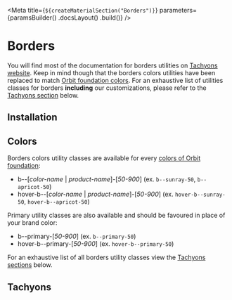 
<Meta
    title={`${createMaterialSection("Borders")}`}
    parameters={paramsBuilder()
        .docsLayout(<MaterialsLayout sourcePath="/packages/tachyons/src" />)
        .build()}
/>

# Borders

You will find most of the documentation for borders utilities on [Tachyons website](http://tachyons.io/docs/themes/borders/). Keep in mind though that the borders colors utilities have been replaced to match [Orbit foundation colors](?path=/docs/materials-colors--page). For an exhaustive list of utilities classes for borders **including** our customizations, please refer to the [Tachyons section](#tachyons) below.

## Installation

<Installation />

## Colors

Borders colors utility classes are available for every [colors of Orbit foundation](?path=/docs/materials-colors--page):

- b--[_color-name_ | _product-name_]-[_50-900_] (ex. `b--sunray-50`, `b--apricot-50`)
- hover-b--[_color-name_ | _product-name_]-[_50-900_] (ex. `hover-b--sunray-50`, `hover-b--apricot-50`)

Primary utility classes are also available and should be favoured in place of your brand color:

- b--primary-[_50-900_] (ex. `b--primary-50`)
- hover-b--primary-[_50-900_] (ex. `hover-b--primary-50`)

For an exhaustive list of all borders utility classes view the [Tachyons sections](#tachyons) below.

## Tachyons

<TachyonsFile relativeFilePath="/borders.css" />


